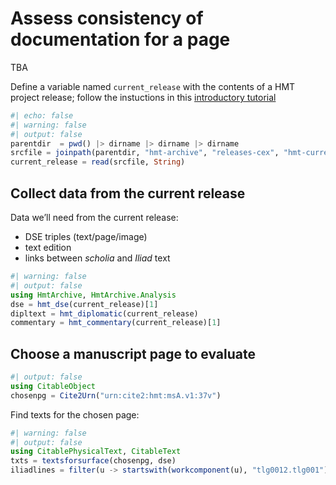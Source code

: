 # Assess consistency of documentation for a page

::: {.callout-caution}
TBA
:::



::: {.callout-tip title="Try it"}
Define a variable named `current_release` with the contents of a HMT project release; follow the instuctions in this [introductory tutorial](../tutorials/analyze.qmd)
:::

```julia
#| echo: false
#| warning: false
#| output: false
parentdir  = pwd() |> dirname |> dirname |> dirname
srcfile = joinpath(parentdir, "hmt-archive", "releases-cex", "hmt-current.cex")
current_release = read(srcfile, String)
```

## Collect data from the current release

Data we'll need from the current release:

- DSE triples (text/page/image)
- text edition
- links between *scholia* and *Iliad* text

```julia
#| warning: false
#| output: false
using HmtArchive, HmtArchive.Analysis
dse = hmt_dse(current_release)[1]
dipltext = hmt_diplomatic(current_release)
commentary = hmt_commentary(current_release)[1]

```



## Choose a manuscript page to evaluate

```julia
#| output: false
using CitableObject
chosenpg = Cite2Urn("urn:cite2:hmt:msA.v1:37v")
```

Find texts for the chosen page:

```julia
#| warning: false
#| output: false
using CitablePhysicalText, CitableText
txts = textsforsurface(chosenpg, dse)
iliadlines = filter(u -> startswith(workcomponent(u), "tlg0012.tlg001"), txts)
```